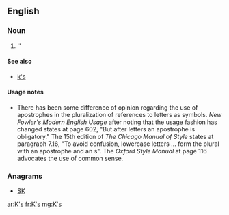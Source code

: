 {{also|ks|KS|kS|k's}}

==English==

===Noun===
{{head|en}}

# ''{{plural of|K}}

====See also====
* [[k's]]

====Usage notes====
* There has been some difference of opinion regarding the use of apostrophes in the pluralization of references to letters as symbols.  ''New Fowler's Modern English Usage'' after noting that the usage fashion has changed states at page 602, "But after letters an apostrophe is obligatory."    The 15th edition of ''The Chicago Manual of Style'' states at paragraph 7.16, "To avoid confusion, lowercase letters ... form the plural with an apostrophe and an s".  The ''Oxford Style Manual'' at page 116 advocates the use of common sense.

===Anagrams===
* [[SK#English|SK]]

[[ar:K's]]
[[fr:K's]]
[[mg:K's]]